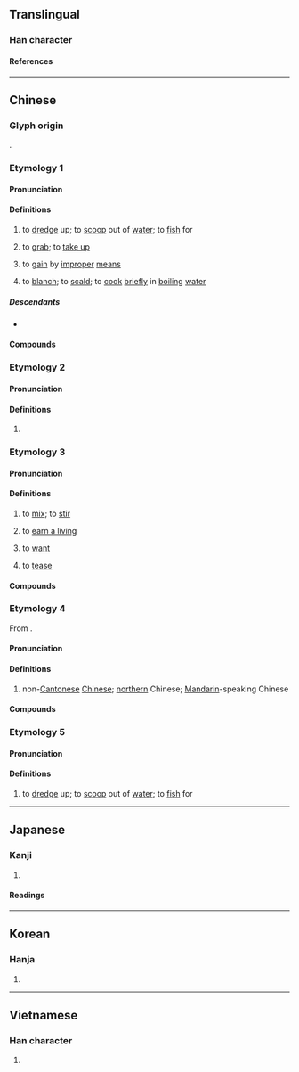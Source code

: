 {{also|捞}}
{{character info/new}}
==Translingual==
{{Han simplified forms|撈|𢭐|捞|ex=y}}

===Han character===
{{Han char|rn=64|rad=手|as=12|sn=15|four=59027|canj=QFFS|ids=⿰扌勞}}

====References====
{{Han ref|kx=0453.230|dkj=12679|dj=0803.060|hdz=31963.020|uh=6488}}

----

==Chinese==

===Glyph origin===
{{Han etym}}
{{Han compound|手|勞|c1=s|c2=p|alt1=扌|t1=hand|ls=psc}}.

===Etymology 1===
{{zh-forms|s=捞|alt=𠔠-“to blanch”}}
{{rfe|zh}}

====Pronunciation====
{{zh-pron
|m=lāo
|m-s=nao1
|dg=
|c=laau4,laau1,lou4,lou1
|c_note=laau4 - common; laau1 - common variant; lou4 - uncommon literary variant; lou1 - rare variant in {{zh-l|*撈本}}
|c-t=leu3
|g=lau1
|h=pfs=lèu;gd=lêu2/lau1
|h_note=Meixian: lêu2 - “to scoop up”; lau1 - “to gain by improper means”
|j=lau1
|mb=láu
|md=lău/lô̤/lò̤
|md_note=lău - “to scoop up; to gain by improper means”; lô̤ - “to scoop up”; lò̤ - “to blanch”
|mn=xm,zz,tw:lô/qz:lô͘
|mn-t=liao5/liou5/lao5/lao1
|mn-t_note=liao5/liou5 - vernacular; lao5 - literary; lao1 - variant
|w=1'lau
|x=lau1
|mc=y
|oc=y
|ma=Zh-lao.ogg
|cat=v
}}

====Definitions====
{{zh-hanzi}}

# to [[dredge]] up; to [[scoop]] out of [[water]]; to [[fish]] for
#: {{zh-x|把 金魚 撈 出來|to '''scoop''' a goldfish out}}
# {{lb|zh|dialectal}} to [[grab]]; to [[take up]]
# {{lb|zh|figurative}} to [[gain]] by [[improper]] [[means]]
# {{lb|zh|Min Dong}} to [[blanch]]; to [[scald]]; to [[cook]] [[briefly]] in [[boiling]] [[water]]

=====Descendants=====
* {{desc|bor=1|za|lauz}}

====Compounds====
{{zh-der|捕撈|大海撈針|撈麵|水中撈月|打撈|大撈一票|大撈一筆|撈取|河撈|撈一票|海底撈月|撈菱|撈稻草|撈油水|撈毛的|撈摸|漁撈|撈金|撈梢|撈錢|撈本|撈過界|撈一把|洋撈|水底撈月|撈鈴|打淨撈乾|撈起嘴巴|海中撈月|撈捕|撈嘴|海底撈針|撈兒|水底撈針|東海撈針|東撈西摸|打鳳撈龍|七撈八攘|撈凌|撈採|撈摝|撈撈搭搭|撈攏|撈攘|撈漉|撈籠|撈繒|撈龍|撿洋撈|攬撈|混水撈魚}}

===Etymology 2===
{{zh-forms|s=捞}}

====Pronunciation====
{{zh-pron
|m=láo
|cat=
}}

====Definitions====
{{zh-hanzi}}

# {{zh-used|撈什子|dot=,}} {{zh-alt-form|勞什子|nocap=1}}

===Etymology 3===
{{zh-forms|s=捞|alt=攎}}
{{rfe|zh}}

====Pronunciation====
{{zh-pron
|c=lou1
|c-t=lau1
|cat=v
}}

====Definitions====
{{zh-hanzi}}

# {{lb|zh|Cantonese}} to [[mix]]; to [[stir]]
# {{lb|zh|Cantonese}} to [[earn a living]]
# {{lb|zh|Cantonese}} to [[want]]
# {{lb|zh|Cantonese}} to [[tease]]

====Compounds====
{{zh-der|撈麵|依撈七|撈亂|秘撈|撈檬|撈起|撈家|撈雞|同撈同煲|唔撈|撈偏|撈偏門|魚翅撈飯|撈世界|豉油撈飯|撈得掂|撈唔掂|撈飯|識撈|電視汁撈飯|大撈家|撈嘢|撈得埋|撈唔埋|撈唔起|撈過界|𢯎撈|白撈|撈女|撈靜水|撈低|撈仔|撈雞|撈頭|撈頭水|撈賭|撈到化|撈到衰|撈到霉|撈到正|撈水蟹|撈水尾|撈生意|撈應|撈長錢|撈鬆|撈耷|撈滑|撈飯貓都唔食|撈汁}}

===Etymology 4===
{{zh-forms|s=捞}}
From {{zh-l|*撈鬆}}.

====Pronunciation====
{{zh-pron
|c=laau1
|cat=a
}}

====Definitions====
{{zh-hanzi}}

# {{lb|zh|Cantonese|pejorative}} non-[[Cantonese]] [[Chinese]]; [[northern]] Chinese; [[Mandarin]]-speaking Chinese

====Compounds====
{{zh-der|撈鬆|撈婆|撈妹|撈仔|撈頭|撈佬}}

===Etymology 5===
{{zh-forms|s=捞|alt=葫,⿰布瓜}}
{{rfe|zh}}

====Pronunciation====
{{zh-pron
|mn=hô͘
|cat=v
}}

====Definitions====
{{zh-hanzi}}

# {{lb|zh|Hokkien}} to [[dredge]] up; to [[scoop]] out of [[water]]; to [[fish]] for

{{zh-cat|Elementary}}

----

==Japanese==
{{ja-kanji forms|𢭐|撈}}

===Kanji===
{{ja-kanji|grade=|rs=手12|shin=𢭐}}

# {{rfdef|ja|sort=手12}}

====Readings====
{{ja-readings
|goon=ろう<らう
|kanon=ろう<らう
|kanyoon=りょう
|kun=と-る, すくいあげ
}}

----

==Korean==

===Hanja===
{{ko-hanja|hangeul=[[로]]>[[노]]|eumhun=|rv=ro>no|mr=ro>no|y=lo>no}}

# {{rfdef|ko|sort=手12}}

----

==Vietnamese==

===Han character===
{{vi-readings|rs=手12|reading=[[lau]], [[lao]], [[lạo]], [[trau]]}}

# {{rfdef|vi|sort=手12}}